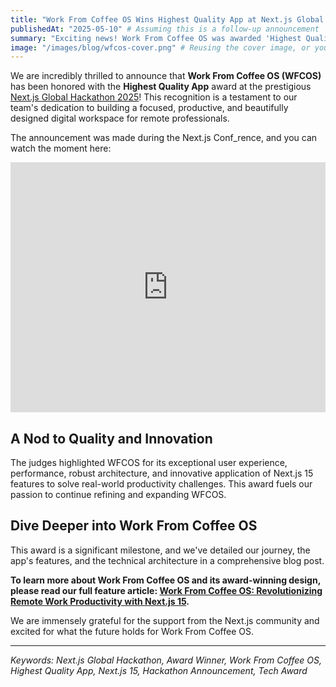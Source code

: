 ```yaml
---
title: "Work From Coffee OS Wins Highest Quality App at Next.js Global Hackathon!"
publishedAt: "2025-05-10" # Assuming this is a follow-up announcement
summary: "Exciting news! Work From Coffee OS was awarded 'Highest Quality App' at the Next.js Global Hackathon 2025. Watch the announcement and learn more about this achievement."
image: "/images/blog/wfcos-cover.png" # Reusing the cover image, or you can specify another
---
```


We are incredibly thrilled to announce that **Work From Coffee OS (WFCOS)** has been honored with the **Highest Quality App** award at the prestigious [Next.js Global Hackathon 2025](https://next-hackathon-2025.vercel.app/)! This recognition is a testament to our team's dedication to building a focused, productive, and beautifully designed digital workspace for remote professionals.

The announcement was made during the Next.js Conf_rence, and you can watch the moment here:

<iframe
  width="100%"
  height="400"
  src="https://www.youtube.com/embed/KDRwgbwq0_c?start=471"
  title="Work From Coffee OS - Next.js Global Hackathon Winner Presentation"
  frameborder="0"
  allow="accelerometer; autoplay; clipboard-write; encrypted-media; gyroscope; picture-in-picture; web-share"
  allowfullscreen
  className="my-8 rounded-lg shadow-lg"
></iframe>

## A Nod to Quality and Innovation

The judges highlighted WFCOS for its exceptional user experience, performance, robust architecture, and innovative application of Next.js 15 features to solve real-world productivity challenges. This award fuels our passion to continue refining and expanding WFCOS.

## Dive Deeper into Work From Coffee OS

This award is a significant milestone, and we've detailed our journey, the app's features, and the technical architecture in a comprehensive blog post.

**To learn more about Work From Coffee OS and its award-winning design, please read our full feature article: [Work From Coffee OS: Revolutionizing Remote Work Productivity with Next.js 15](./nextjs-hackathon-highest-quality-apps.mdx).**

We are immensely grateful for the support from the Next.js community and excited for what the future holds for Work From Coffee OS.

---

_Keywords: Next.js Global Hackathon, Award Winner, Work From Coffee OS, Highest Quality App, Next.js 15, Hackathon Announcement, Tech Award_
